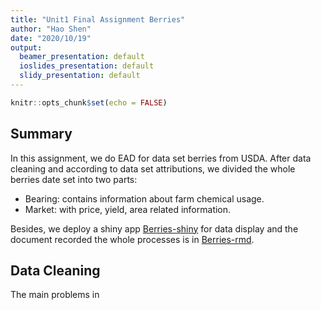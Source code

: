 ```yaml
---
title: "Unit1 Final Assignment Berries"
author: "Hao Shen"
date: "2020/10/19"
output:
  beamer_presentation: default
  ioslides_presentation: default
  slidy_presentation: default
---
```


```r
knitr::opts_chunk$set(echo = FALSE)
```

## Summary

In this assignment, we do EAD for data set berries from USDA. After data cleaning and according to data set attributions, we divided the whole berries date set into two parts:

* Bearing: contains information about farm chemical usage.
* Market: with price, yield, area related information.

Besides, we deploy a shiny app [Berries-shiny](https://haoshen.shinyapps.io/Berries-shiny/) for data display and the document recorded the whole processes is in [Berries-rmd](Berries-rmd.pdf).

## Data Cleaning

The main problems in 




